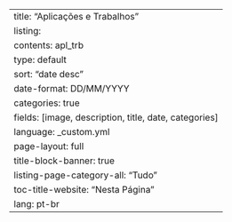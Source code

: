 ---
title: "Aplicações e Trabalhos"
listing:
  contents: apl_trb
  type: default
  sort: "date desc"
  date-format: DD/MM/YYYY
  categories: true
  fields: [image, description, title, date, categories]
language: _custom.yml
page-layout: full
title-block-banner: true
listing-page-category-all: "Tudo"
toc-title-website: "Nesta Página"
lang: pt-br
---